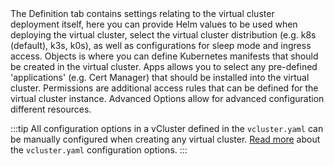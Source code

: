 
<Flow id="create-vcluster-template-optional-ui">
  <Step>
    The <Label>Definition</Label> tab contains settings relating to the virtual
    cluster deployment itself, here you can provide Helm values to be used when
    deploying the virtual cluster, select the virtual cluster distribution (e.g.
    k8s (default), k3s, k0s), as well as configurations for sleep mode and
    ingress access.
  </Step>
  <Step>
    <Label>Objects</Label> is where you can define Kubernetes manifests that
    should be created in the virtual cluster.
  </Step>
  <Step>
    <Label>Apps</Label> allows you to select any pre-defined 'applications' (e.g.
    Cert Manager) that should be installed into the virtual cluster.
  </Step>
  <Step>
    <Label>Permissions</Label> are additional access rules that can be defined
    for the virtual cluster instance.
  </Step>
  <Step>
    <Label>Advanced Options</Label> allow for advanced configuration different resources.
  </Step>
</Flow>

:::tip
All configuration options in a vCluster defined in the `vcluster.yaml` can be
manually configured when creating any virtual cluster. [Read more](../../../vcluster/configure/vcluster-yaml/) about the `vcluster.yaml` configuration options.
:::
